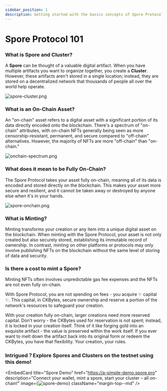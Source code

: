 ```yaml
---
sidebar_position: 1
description: Getting started with the basics concepts of Spore Protocol.
---
```



# Spore Protocol 101

### What is Spore and Cluster?

A **Spore** can be thought of a valuable digital artifact. When you have multiple artifacts you want to organize together, you create a **Cluster**. However, these artifacts aren't stored in a single location; instead, they are stored on a decentralized network that thousands of people all over the world help operate.

![spore-cluster.png](../../static/img/recipes/spore-101/spore-cluster.png)

### What is an On-Chain Asset?

An "on-chain" asset refers to a digital asset with a significant portion of its data directly encoded onto the blockchain. There's a spectrum of "on-chain" attributes, with on-chain NFTs generally being seen as more censorship-resistant, permanent, and secure compared to "off-chain" alternatives. However, the majority of NFTs are more "off-chain" than "on-chain."

![onchain-spectrum.png](../../static/img/recipes/spore-101/onchain-spectrum.png)

### What does it mean to be Fully On-Chain?

The Spore Protocol takes your asset fully on-chain, meaning all of its data is encoded and stored directly on the blockchain. This makes your asset more secure and resilient, and it cannot be taken away or destroyed by anyone else when it's in your hands.

![spore-onchain.png](../../static/img/recipes/spore-101/spore-onchain.png)

### What is Minting?

Minting transforms your creation or any item into a unique digital asset on the blockchain. When minting with the Spore Protocol, your asset is not only created but also securely stored, establishing its immutable record of ownership. In contrast, minting on other platforms or protocols may only involve publishing NFTs on the blockchain without the same level of storing of data and security.

### Is there a cost to mint a Spore?

Minting NFTs often involves unpredictable gas fee expenses and the NFTs are not even fully on-chain. 

With Spore Protocol, you are not spending on fees - you acquire ✨ capital ✨. This capital, in CKBytes, secure ownership and reserve a portion of the network's resources to safeguard your creation. 

With your creation fully on-chain, larger creations need more reserved capital. Don’t worry - the CKBytes used for reservation is not spent; instead, it is locked in your creation itself. Think of it like forging gold into an exquisite artifact - the value is preserved within the work itself. If you ever want to melt down the artifact back into its original form or redeem the CKBytes, you have that flexibility. Your creation, your rules.

### Intrigued？Explore Spores and Clusters on the testnet using this demo!

<EmbedCard
  title="Spore Demo"
  href="https://a-simple-demo.spore.pro"
  description="Connect your wallet, mint a spore, start your cluster – all on-chain!"
  image={<img src="/img/embed/spore-demo.png" alt="spore-demo"/>}
  className="margin-top--md"
/>
